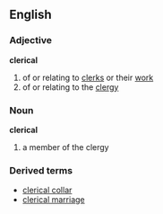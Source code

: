 ==English==
===Adjective===
'''clerical'''
# of or relating to [[clerk]]s or their [[work]]
# of or relating to the [[clergy]]
===Noun===
'''clerical'''
# a member of the clergy
===Derived terms===
*[[clerical collar]]
*[[clerical marriage]]